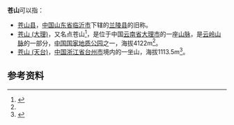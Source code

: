'''苍山'''可以指：
* [[苍山县|苍山县]]，[[中国|中国]][[山东省|山东省]][[临沂市|临沂市]]下辖的[[兰陵县|兰陵县]]的旧称。
* [[苍山_(大理)|苍山 (大理)]]，又名点苍山<ref name=":0">{{Cite web|title=苍山|url=http://wcms.dali.gov.cn:8011/dlrmzf/c101724/201907/a93e4a2573804ce080ce5023da9cfe63.shtml|access-date=2022-01-23|author=www.dali.gov.cn|archive-date=2022-01-23|archive-url=https://web.archive.org/web/20220123081258/http://wcms.dali.gov.cn:8011/dlrmzf/c101724/201907/a93e4a2573804ce080ce5023da9cfe63.shtml|dead-url=no}}</ref>，是位于中国[[云南省|云南省]][[大理市|大理市]]的一座[[山脉|山脉]]，是[[云岭山脉|云岭山脉]]的一部分，[[中国国家地质公园|中国国家地质公园]]之一，海拔4122m<ref name=":0" />。
* [[苍山_(天台)|苍山 (天台)]]，[[中国|中国]][[浙江省|浙江省]][[台州市|台州市]]境内的一坐山，海拔1113.5m<ref>{{Cite web|title=世界那麼大，別忘了家在哪裡，天台山遊記|url=https://hk.trip.com/blog/tiantaishan-things-to-do-1008689/|access-date=2022-01-23|work=TRIP.COM|language=zh-HK|archive-date=2022-01-23|archive-url=https://web.archive.org/web/20220123144015/https://hk.trip.com/blog/tiantaishan-things-to-do-1008689/|dead-url=no}}</ref>。
{{Disambig|Cat=二字地名消歧义}}

== 参考资料 ==